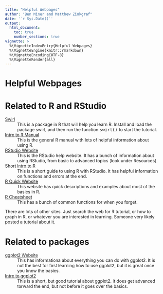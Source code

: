 ```yaml
---
title: "Helpful Webpages"
author: "Ben Miner and Matthew Zinkgraf"
date: '`r Sys.Date()`'
output:
  html_document:
    toc: true
    number_sections: true
vignette: >
  %\VignetteIndexEntry{Helpful Webpages}
  %\VignetteEngine{knitr::rmarkdown}
  %\VignetteEncoding{UTF-8}
  %\VignetteRender{all}
---
```


<h1>Helpful Webpages</h1>

# Related to R and RStudio

<dl class="dl-horizontal">
  <dt><a href="swirlstats.com/students.html" target="_blank">Swirl</a></dt>
  <dd>This is a package in R that will help you learn R. Install and load the package swirl, and then run the function <samp>swirl()</samp> to start the tutorial.</dd>
  <dt><a href="http://cran.r-project.org/doc/manuals/R-intro.pdf" target="_blank">Intro to R Manual</a></dt>
  <dd>This is the general R manual with lots of helpful information about using R.</dd>
  <dt><a href="https://www.rstudio.com" target="_blank">RStudio Website</a></dt>
  <dd>This is the RStudio help website.  It has a bunch of information about using RStudio, from basic to advanced topics (look under Resources).</dd>
  <dt><a href="http://cran.r-project.org/doc/contrib/Torfs+Brauer-Short-R-Intro.pdf"  target="_blank">Short Intro to R</a></dt>
  <dd>This is a short guide to using R with RStudio.  It has helpful information on functions and errors at the end.</dd>
  <dt><a href="http://www.statmethods.net/index.html" target="_blank">R Quick Website</a></dt>
  <dd>This website has quick descriptions and examples about most of the basics in R.</dd>
  <dt><a href="http://cran.r-project.org/doc/contrib/Short-refcard.pdf" target="_blank">R Cheatsheet</a></dt>
  <dd>This has a bunch of common functions for when you forget.</dd>
</dl>

There are lots of other sites.  Just search the web for R tutorial, or how to graph in R, or whatever you are interested in learning.  Someone very likely posted a tutorial about it.  

# Related to packages

<dl class="dl-horizontal">
  <dt><a href="http://docs.ggplot2.org/current/" target="_blank">ggplot2 Website</a></dt>
  <dd>This has informationa about everything you can do with ggplot2. It is not the best for first learning how to use ggplot2, but it is great once you know the basics.</dd>
  <dt><a href="http://www.ceb-institute.org/bbs/wp-content/uploads/2011/09/handout_ggplot2.pdf"  target="_blank">Intro to ggplot2</a></dt>
  <dd>This is a short, but good tutorial about ggplot2.  It does get advanced torward the end, but not before it goes over the basics.</dd>
</dl>



